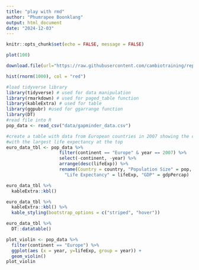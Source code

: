```yaml
---
title: "play with rmd"
author: "Phumrapee Boonklang"
output: html_document
date: "2024-12-03"
---
```


```r
knitr::opts_chunk$set(echo = FALSE, message = FALSE)
```

```r
plot(100)

```

```r
download.file(url="https://raw.githubusercontent.com/cambiotraining/reproducibility-training/master/data/gapminder_data.csv", destfile="data/gapminder_data.csv")
```

```r
hist(rnorm(1000), col = "red")
```

```r
#load tidyverse library
library(tidyverse) # used for data manipulation
library(rmarkdown) # used for paged_table function
library(kableExtra) # used for table
library(ggpubr) #used for ggarrange function 
library(DT)
#read file into R
pop_data <- read_csv("data/gapminder_data.csv")

#create a table with data from European countries in 2007 showing the countries 
#with the largest life expectancy at the top 
euro_data_tbl <- pop_data %>% 
                    filter(continent == "Europe" & year == 2007) %>% 
                    select(-continent, -year) %>% 
                    arrange(desc(lifeExp)) %>% 
                    rename(Country = country, "Population Size" = pop, 
                      "Life Expectancy" = lifeExp, "GDP" = gdpPercap)
```

```r
euro_data_tbl %>% 
  kableExtra::kbl()
```

```r
euro_data_tbl %>% 
  kableExtra::kbl() %>% 
  kable_styling(bootstrap_options = c("striped", "hover"))
```

```r
euro_data_tbl %>% 
  DT::datatable()
```

```r
plot_violin <- pop_data %>% 
  filter(continent == "Europe") %>% 
  ggplot(aes (x = year, y=lifeExp, group = year)) +
  geom_violin()
plot_violin
```


<!-- ```{r setup, include=FALSE} -->
<!-- knitr::opts_chunk$set(echo = TRUE) -->
<!-- ``` -->

<!-- ## R Markdown -->

<!-- This is an R Markdown document. Markdown is a simple formatting syntax for authoring HTML, PDF, and MS Word documents. For more details on using R Markdown see <http://rmarkdown.rstudio.com>. -->

<!-- When you click the **Knit** button a document will be generated that includes both content as well as the output of any embedded R code chunks within the document. You can embed an R code chunk like this: -->

<!-- ```{r cars} -->
<!-- summary(cars) -->
<!-- ``` -->

<!-- ## Including Plots -->

<!-- You can also embed plots, for example: -->

<!-- ```{r pressure, echo=FALSE} -->
<!-- plot(pressure) -->
<!-- ``` -->

<!-- Note that the `echo = FALSE` parameter was added to the code chunk to prevent printing of the R code that generated the plot. -->
